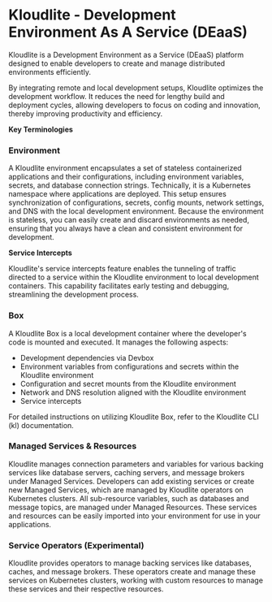 # Kloudlite - Development Environment As A Service (DEaaS)

Kloudlite is a Development Environment as a Service (DEaaS) platform designed to enable developers to create and manage distributed environments efficiently.

By integrating remote and local development setups, Kloudlite optimizes the development workflow. It reduces the need for lengthy build and deployment cycles, allowing developers to focus on coding and innovation, thereby improving productivity and efficiency.

**Key Terminologies**

### Environment

A Kloudlite environment encapsulates a set of stateless containerized applications and their configurations, including environment variables, secrets, and database connection strings. Technically, it is a Kubernetes namespace where applications are deployed. This setup ensures synchronization of configurations, secrets, config mounts, network settings, and DNS with the local development environment. Because the environment is stateless, you can easily create and discard environments as needed, ensuring that you always have a clean and consistent environment for development.

**Service Intercepts**

Kloudlite's service intercepts feature enables the tunneling of traffic directed to a service within the Kloudlite environment to local development containers. This capability facilitates early testing and debugging, streamlining the development process.

### Box

A Kloudlite Box is a local development container where the developer's code is mounted and executed. It manages the following aspects:
- Development dependencies via Devbox
- Environment variables from configurations and secrets within the Kloudlite environment
- Configuration and secret mounts from the Kloudlite environment
- Network and DNS resolution aligned with the Kloudlite environment
- Service intercepts

For detailed instructions on utilizing Kloudlite Box, refer to the Kloudlite CLI (kl) documentation.

### Managed Services & Resources

Kloudlite manages connection parameters and variables for various backing services like database servers, caching servers, and message brokers under Managed Services. Developers can add existing services or create new Managed Services, which are managed by Kloudlite operators on Kubernetes clusters. All sub-resource variables, such as databases and message topics, are managed under Managed Resources. These services and resources can be easily imported into your environment for use in your applications.

### Service Operators (Experimental)

Kloudlite provides operators to manage backing services like databases, caches, and message brokers. These operators create and manage these services on Kubernetes clusters, working with custom resources to manage these services and their respective resources.